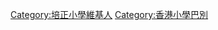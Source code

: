 {{Userbox
  |id=
  |id-c=#ffffff
  |info=這個用戶是'''[[培正小學]]'''的老師、校友或學生。
  |info-c=#fd889d
  |info-s=10
  |border-c=#0000cc
}}<includeonly>[[Category:培正小學維基人|{{PAGENAME}}]]</includeonly>
<noinclude>
<p style="clear: both; padding-top: 2em">

[[Category:培正小學維基人]]
[[Category:香港小學巴別]]
</noinclude>